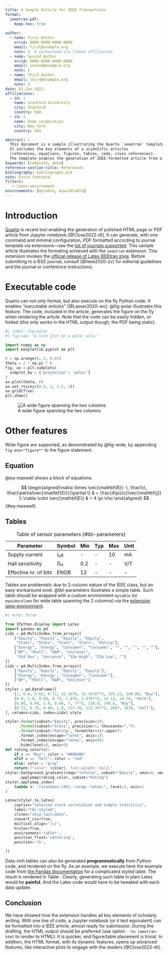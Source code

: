 ```yaml
---
title: A Sample Article for IEEE Transactions
format:
  ieeetran-pdf:
    keep-tex: true
    
author:
  - name: First Author
    orcid: 0000-0000-0000-0000
    email: first@example.org
    note: 1  # workaround i/o linked affiliation
  - name: Second Author
    orcid: 0000-0000-0000-0000
    email: second@example.org
    note: 1
  - name: Third Author
    email: third@example.org
    note: 2
date: 01-Jan-2022.
affiliations:
  - id: 1
    name: Stanford University
    city: Stanford
    country: USA
  - id: 2
    name: Some corporation
    city: New York
    country: USA

abstract: |
  This document is a sample illustrating the Quarto `ieeetran` template.
  It includes the key elements of a scientific articles 
  (references, equations, figures, tables, code, cross references).
  The template enables the generation of IEEE-formatted article from a Jupypter notebook.
keywords: [template, demo]
reference-section-title: References
bibliography: bibliography.bib
note: Extra footnote.
filters:
   - latex-environment
environments: [mytable, mywidetable]
---
```


# Introduction {#sec-intro}

[Quarto](https://quarto.org/) is recent tool enabling the generation of polished HTML page or PDF article from Jupyter notebook [@Close2022-dt].
It can generate, with one command and minimal configuration, 
PDF formatted according to journal template via extensions---see the [list of journals supported](https://github.com/quarto-journals/).
This sample article illustrates the formating achieved with the `ieeetran` extension.
This extension invokes the [official release of Latex IEEEtran style](https://www.ctan.org/tex-archive/macros/latex/contrib/IEEEtran/).
Before submitting to a IEEE journal, consult [@Ieee2020-zv] for editorial guidelines and the journal or conference instructions.

\muted{\lipsum[1-2]}

# Executable code

Quarto can not only format, but also execute on the fly Python code.
It enables *"executable articles"* [@Lasser2020-wo].
@fig-polar illustrates this feature.
The code, included in the article, generates the figure on the fly when rendering the article.
Note that the code can be easily hidden, or folded (this only works in the HTML output though, the PDF being static).

```python
#| label: fig-polar
#| fig-cap: "A line plot on a polar axis."

import numpy as np
import matplotlib.pyplot as plt

r = np.arange(0, 2, 0.01)
theta = 2 * np.pi * r
fig, ax = plt.subplots(
  subplot_kw = {'projection': 'polar'} 
)
ax.plot(theta, r)
ax.set_rticks([0.5, 1, 1.5, 2])
ax.grid(True)
plt.show()
```

![A wide figure spanning the two columns](fig-wide.png){#fig-wide fig-env="figure*"}

# Other features {#sec-feature}

Wide figure are supported, as demonstrated by @fig-wide, by appending `fig-env="figure*"` to the figure statement.

\muted{\lipsum[1]}

## Equation

@eq-maxwell shows a block of equations.

$$
 \begin{aligned}\nabla \times \vec{\mathbf{B}} -\, \frac1c\, \frac{\partial\vec{\mathbf{E}}}{\partial t} & = \frac{4\pi}{c}\vec{\mathbf{j}} \\   \nabla \cdot \vec{\mathbf{E}} & = 4 \pi \rho 
 \end{aligned} 
$$ {#eq-maxwell}


## Tables

::: {.mytable options="!t"}
|       Parameter       |      Symbol      | Min | Typ | Max | Unit |
| --------------------- | ---------------- | --- | --- | --- | ---- |
| Supply current        | $i_\mathrm{off}$ | -   | -   | 10  | mA   |
| Hall sensitivity      | $S_\mathrm{H}$   | 0.2 | -   | -   | V/T  |
| Effective nr. of bits | $\mathrm{ENOB}$  | 12  | -   | -   | -    |

: Table of sensor parameters {#tbl-parameters}
:::


Tables are problematic due to 2-column nature of the IEEE class, but an easy workaround exist. @tbl-parameters illustrates a simple table.
Such table should be wrapped with a custom environment `mytable` (or `mywidecolumn` for wide table spanning the 2 columns) via the [extension latex-environment](https://github.com/quarto-ext/latex-environment).

```python
#| echo: false

from IPython.display import Latex
import pandas as pd
cidx = pd.MultiIndex.from_arrays([
    ["Equity", "Equity", "Equity", "Equity",
     "Stats", "Stats", "Stats", "Stats", "Rating"],
    ["Energy", "Energy", "Consumer", "Consumer", "", "", "", "", ""],
    ["BP", "Shell", "H&M", "Unilever",
     "Std Dev", "Variance", "52w High", "52w Low", ""]
])
iidx = pd.MultiIndex.from_arrays([
    ["Equity", "Equity", "Equity", "Equity"],
    ["Energy", "Energy", "Consumer", "Consumer"],
    ["BP", "Shell", "H&M", "Unilever"]
])
styler = pd.DataFrame([
    [1, 0.8, 0.66, 0.72, 32.1678, 32.1678**2, 335.12, 240.89, "Buy"],
    [0.8, 1.0, 0.69, 0.79, 1.876, 1.876**2, 14.12, 19.78, "Hold"],
    [0.66, 0.69, 1.0, 0.86, 7, 7**2, 210.9, 140.6, "Buy"],
    [0.72, 0.79, 0.86, 1.0, 213.76, 213.76**2, 2807, 3678, "Sell"],
], columns=cidx, index=iidx).style

styler.format(subset="Equity", precision=2)\
      .format(subset="Stats", precision=1, thousands=",")\
      .format(subset="Rating", formatter=str.upper)\
      .format_index(escape="latex", axis=1)\
      .format_index(escape="latex", axis=0)\
      .hide(level=0, axis=0)  
def rating_color(v):
    if v == "Buy": color = "#006400"
    elif v == "Sell": color = "red"
    else: color = "gray"
    return f"color: {color}; font-weight: bold;"
styler.background_gradient(cmap="inferno", subset="Equity", vmin=0, vmax=1)\
      .applymap(rating_color, subset="Rating")  
styler.applymap_index(
    lambda v: "rotatebox:{45}--rwrap--latex;", level=2, axis=1
) 

Latex(styler.to_latex(
    caption="Selected stock correlation and simple statistics",
    label="tbl-styled",
    clines="skip-last;data",
    convert_css=True,
    multicol_align="|c|",
    hrules=True,
    environment='table*',
    position_float='centering',
    position='!b',

)) 
```

Data-rich tables can also be generated **programmatically** from Python code, and rendered on the fly.
As an example, we execute here the example code from [the Pandas documentation](https://pandas.pydata.org/docs/reference/api/pandas.io.formats.style.Styler.to_latex.html#pandas.io.formats.style.Styler.to_latex) for a complicated styled table.
The result is rendered in Table \ref{tbl-styled}.
Clearly, generating such table in plain Latex would be **painful**.
And the Latex code would have to be tweaked with each data update.
<!-- Cannot use @tbl-styled here as this label is defined in latex -->

## Conclusion

We have showed how the extension handles all key elements of scholarly writing.
With one line of code, a Jupyter notebook (or it text equivalent) can be formatted into a IEEE article, almost ready for submission.
During the drafting, the HTML output should be preferred (use option `--to ieeetran-html` to render to HTML).
It is quicker, and figure/table placement is trivial.
In addition, the HTML format, with its dynamic features, opens up advanced features, like interactive plots to engage with the readers [@Close2022-dt].